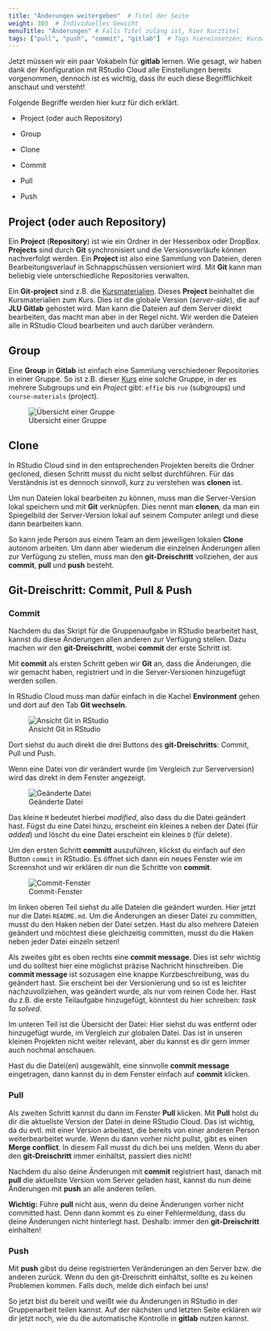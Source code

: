 ```yaml
---
title: "Änderungen weitergeben"  # Titel der Seite
weight: 303  # Individuelles Gewicht 
menuTitle: "Änderungen" # Falls Titel zulang ist, hier Kurztitel
tags: ["pull", "push", "commit", "gitlab"]  # Tags hiereinsetzen; Kurzwort, was auf der Seite passsiert
---
```


Jetzt müssen wir ein paar Vokabeln für **gitlab** lernen. Wie gesagt, wir haben dank der Konfiguration mit RStudio Cloud alle Einstellungen bereits vorgenommen, dennoch ist es wichtig, dass ihr euch diese Begrifflichkeit anschaut und versteht!

Folgende Begriffe werden hier kurz für dich erklärt. 

- Project (oder auch Repository)

- Group

- Clone 

- Commit

- Pull

- Push


## Project (oder auch Repository)
Ein **Project** (**Repository**) ist wie ein Ordner in der Hessenbox oder DropBox. **Projects** sind durch **Git** synchronisiert und die Versionsverläufe können nachverfolgt werden. Ein **Project** ist also eine Sammlung von Dateien, deren Bearbeitungsverlauf in Schnappschüssen versioniert wird. Mit **Git** kann man beliebig viele unterschiedliche Repositories verwalten.

Ein **Git-project** sind z.B. die [Kursmaterialien](https://gitlab.ub.uni-giessen.de/intro-r-spring21/course-materials). Dieses **Project** beinhaltet die Kursmaterialien zum Kurs. Dies ist die globale Version (*server-side*), die auf **JLU Gitlab** gehostet wird. Man kann die Dateien auf dem Server direkt bearbeiten, das macht man aber in der Regel nicht. Wir werden die Dateien alle in RStudio Cloud bearbeiten und auch darüber verändern. 

## Group 
Eine **Group** in **Gitlab** ist einfach eine Sammlung verschiedener Repositories in einer Gruppe. So ist z.B. dieser [Kurs](https://gitlab.ub.uni-giessen.de/intro-r-spring21) eine solche Gruppe, in der es mehrere Subgroups und ein *Project* gibt: `effie` bis `rue` (subgroups) und `course-materials` (project).

![Übersicht einer Gruppe](../img/groupteaching.png)

## Clone
In RStudio Cloud sind in den entsprechenden Projekten bereits die Ordner gecloned, diesen Schritt musst du nicht selbst durchführen. Für das Verständnis ist es dennoch sinnvoll, kurz zu verstehen was **clonen** ist. 

Um nun Dateien lokal bearbeiten zu können, muss man die Server-Version lokal speichern und mit **Git** verknüpfen. Dies nennt man **clonen**, da man ein Spiegelbild der Server-Version lokal auf seinem Computer anlegt und diese dann bearbeiten kann.

So kann jede Person aus einem Team an dem jeweiligen lokalen **Clone** autonom arbeiten. Um dann aber wiederum die einzelnen Änderungen allen zur Verfügung zu stellen, muss man den **git-Dreischritt** vollziehen, der aus **commit**, **pull** und **push** besteht. 

## Git-Dreischritt: Commit, Pull & Push

### Commit
Nachdem du das Skript für die Gruppenaufgabe in RStudio bearbeitet hast, kannst du diese Änderungen allen anderen zur Verfügung stellen. Dazu machen wir den **git-Dreischritt**, wobei **commit** der erste Schritt ist.

Mit **commit** als ersten Schritt geben wir **Git** an, dass die Änderungen, die wir gemacht haben, registriert und in die Server-Versionen hinzugefügt werden sollen.

In RStudio Cloud muss man dafür einfach in die Kachel **Environment** gehen und dort auf den Tab **Git wechseln**. 

![Ansicht Git in RStudio](../img/rstudio-git1.png)

Dort siehst du auch direkt die drei Buttons des **git-Dreischritts**: Commit, Pull und Push. 

Wenn eine Datei von dir verändert wurde (im Vergleich zur Serverversion) wird das direkt in dem Fenster angezeigt.

![Geänderte Datei](../img/rstudio-git2.png)

Das kleine `M` bedeutet hierbei *modified*, also dass du die Datei geändert hast. Fügst du eine Datei hinzu, erscheint ein kleines `A` neben der Datei (für *added*) und löscht du eine Datei erscheint ein kleines `D` (für delete). 

Um den ersten Schritt **committ** auszuführen, klickst du einfach auf den Button `commit` in RStudio. Es öffnet sich dann ein neues Fenster wie im Screenshot und wir erklären dir nun die Schritte von **commit**. 

![Commit-Fenster](../img/rstudio-git3.png)

Im linken oberen Teil siehst du alle Dateien die geändert wurden. Hier jetzt nur die Datei `README.md`. Um die Änderungen an dieser Datei zu committen, musst du den Haken neben der Datei setzen. Hast du also mehrere Dateien geändert und möchtest diese gleichzeitig committen, musst du die Haken neben jeder Datei einzeln setzen!

Als zweites gibt es oben rechts eine **commit message**. Dies ist sehr wichtig und du solltest hier eine möglichst präzise Nachricht hinschreiben. Die **commit message** ist sozusagen eine knappe Kurzbeschreibung, was du geändert hast. Sie erscheint bei der Versionierung und so ist es leichter nachzuvollziehen, was geändert wurde, als nur vom reinen Code her. Hast du z.B. die erste Teilaufgabe hinzugefügt, könntest du hier schreiben: *task 1a solved*. 

Im unteren Teil ist die Übersicht der Datei: Hier siehst du was entfernt oder hinzugefügt wurde, im Vergleich zur globalen Datei. Das ist in unseren kleinen Projekten nicht weiter relevant, aber du kannst es dir gern immer auch nochmal anschauen. 

Hast du die Datei(en) ausgewählt, eine sinnvolle **commit message** eingetragen, dann kannst du in dem Fenster einfach auf **commit** klicken.

### Pull
Als zweiten Schritt kannst du dann im Fenster **Pull** klicken. Mit **Pull** holst du dir die aktuellste Version der Datei in deine RStudio Cloud. Das ist wichtig, da du evtl. mit einer Version arbeitest, die bereits von einer anderen Person weiterbearbeitet wurde. Wenn du dann vorher nicht pullst, gibt es einen **Merge conflict**. In diesem Fall musst du dich bei uns melden. Wenn du aber den **git-Dreischritt** immer einhältst, passiert dies nicht!

Nachdem du also deine Änderungen mit **commit** registriert hast, danach mit **pull** die aktuellste Version vom Server geladen hast, kannst du nun deine Änderungen mit **push** an alle anderen teilen. 

**Wichtig:** Führe **pull** nicht aus, wenn du deine Änderungen vorher nicht committed hast. Denn dann kommt es zu einer Fehlermeldung, dass du deine Änderungen nicht hinterlegt hast. Deshalb: immer den **git-Dreischritt** einhalten!

### Push
Mit **push** gibst du deine registrierten Veränderungen an den Server bzw. die anderen zurück. Wenn du den git-Dreischritt einhältst, sollte es zu keinen Problemen kommen. Falls doch, melde dich einfach bei uns!

So jetzt bist du bereit und weißt wie du Änderungen in RStudio in der Gruppenarbeit teilen kannst. Auf der nächsten und letzten Seite erklären wir dir jetzt noch, wie du die automatische Kontrolle in **gitlab** nutzen kannst. 